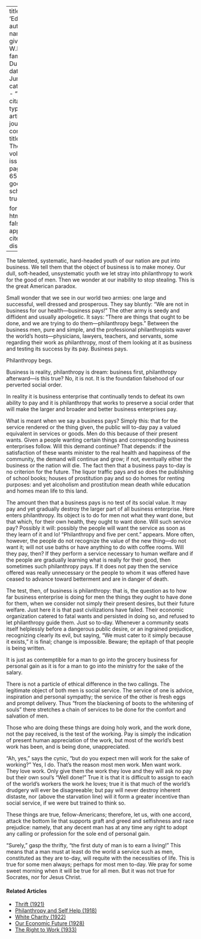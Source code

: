 
---
title: 'Education'
author:
  - name:
      given: W.E.B.
      family: Du Bois
date: Jun. 1911
categories: 
  - ""
citation: 
  type: article-journal
  container-title: The Crisis
  volume: 2
  issue: 2
  page: 64-65
google-scholar: true

format:
  html:
    toc: false
    appendix-cite-as: display
---



The talented, systematic, hard-headed youth of our nation are put into business. We tell them that the object of business is to make money. Our dull, soft-headed, unsystematic youth we let stray into philanthropy to work for the good of men. Then we wonder at our inability to stop stealing. This is the great American paradox.

Small wonder that we see in our world two armies: one large and successful, well dressed and prosperous. They say bluntly:	"We are not in
business for our health---business pays!" The other army is seedy and diffident and usually apologetic. It says: "There are things that ought
to be done, and we are trying to do them---philanthropy begs."	Between
the business men, pure and simple, and the professional philanthropists waver the world's hosts---physicians, lawyers, teachers, and servants, some regarding their work as philanthropy, most of them looking at it as business and testing its success by its pay. Business pays.

Philanthropy begs.

Business is reality, philanthropy is dream: business first, philanthropy afterward---is this true? No, it is not. It is the foundation falsehood of our perverted social order.

In reality it is business enterprise that continually tends to defeat its own ability to pay and it is philanthropy that works to preserve a social order that will make the larger and
broader and better business enterprises pay.

What is meant when we say a business pays? Simply this: that for the service rendered or the thing given, the public will to-day pay a valued equivalent in services or goods. Men do this because of their present wants. Given a people wanting certain things and corresponding business enterprises follow. Will this demand continue? That depends: if the satisfaction of these wants minister to the real health and happiness of the community, the demand will continue and grow; if not, eventually either the business or the nation will die. The fact then that a business pays to-day is no criterion for the future. The liquor traffic pays and so does the publishing of school books; houses of prostitution pay and so do homes for renting purposes: and yet alcoholism and prostitution mean death while education and homes mean life to this land.

The amount then that a business pays is no test of its social value. It may pay and yet gradually destroy the larger part of all business enterprise. Here enters philanthropy. Its object is to do for men not what they want done, but that which, for their own health, they ought to want done. Will such service pay? Possibly it will: possibly the people will want the service as soon as they learn of it and lo! "Philanthropy and five per cent." appears. More often, however, the people do not recognize the value of the new thing---do not want it; will not use baths or have anything to do with coffee rooms. Will they pay, then? If they perform a service necessary to human welfare and if the people are gradually learning what is really for their good, then sometimes such philanthropy pays. If it does not pay then the service offered was really unnecessary or the people to whom it was offered have ceased to advance toward betterment and are in danger of death.

The test, then, of business is philanthropy: that is, the question as to how far business enterprise is doing
for men the things they ought to have done for them, when we consider not simply their present desires, but their future welfare. Just here it is that past civilizations have failed. Their economic organization catered to fatal wants and persisted in doing so, and refused to let philanthropy guide them. Just so to-day. Whenever a community seats itself helplessly before a dangerous public desire, or an ingrained prejudice, recognizing clearly its evil, but saying, "We must cater to it simply because it exists," it is final; change is impossible. Beware; the epitaph of that people is being written.

It is just as contemptible for a man to go into the grocery business for personal gain as it is for a man to go into the ministry for the sake of the salary.

There is not a particle of ethical difference in the two callings. The legitimate object of both men is social service. The service of one is advice, inspiration and personal sympathy; the service of the other is fresh eggs and prompt delivery. Thus "from the blackening of boots to the whitening of souls" there stretches a chain of services to be done for the comfort and salvation of men.

Those who are doing these things are doing holy work, and the work done, not the pay received, is the test of the working. Pay is simply the indication of present human appreciation of the work, but most of the world's best work has been, and is being done, unappreciated.

"Ah, yes," says the cynic, "but do you expect men will work for the sake of working?" Yes, I do. That's the reason most men work. Men want work. They love work. Only give them the work they love and they will ask no pay but their own soul's "Well done!" True it is that it is difficult to assign to each of the world's workers the work he loves; true it is that much of the world's drudgery will ever be disagreeable; but pay will never destroy inherent distaste, nor (above the starvation
line) will it form a greater incentive than social service, if we were but trained to think so.

These things are true, fellow-Americans; therefore, let us, with one accord, attack the bottom lie that supports graft and greed and selfishness and race prejudice: namely, that any decent man has at any time any right to adopt any calling or profession for the sole end of personal gain.

"Surely," gasp the thrifty, "the first duty of man is to earn a living!" This means that a man must at least do the world a service such as men, constituted as they are to-day, will requite with the necessities of life. This is true for some men always; perhaps for most men to-day. We pray for some sweet morning when it will be true for all men. But it was not true for Socrates, nor for Jesus Christ.

<!-- Similar articles start here -->
<div  class="clear-wrap"></div>

#### Related Articles

* [Thrift (1921)](/Volumes/21/03/thrift.html)
* [Philanthropy and Self Help (1918)](/Volumes/16/03/philanthropy_and_self_help.html)
* [White Charity (1922)](/Volumes/24/02/whitecharity.html)
* [Our Economic Future (1928)](/Volumes/35/05/our_economic_future.html)
* [The Right to Work (1933)](/Volumes/40/04/right_to_work.html)

<!-- Similar articles end here -->